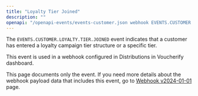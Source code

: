 ```yaml
---
title: "Loyalty Tier Joined"
description: ""
openapi: "/openapi-events/events-customer.json webhook EVENTS.CUSTOMER.LOYALTY.TIER.JOINED"
---
```


The `EVENTS.CUSTOMER.LOYALTY.TIER.JOINED` event indicates that a customer has entered a loyalty campaign tier structure or a specific tier.

This event is used in a webhook configured in Distributions in Voucherify dashboard.

<note>This page documents only the event. If you need more details about the webhook payload data that includes this event, go to [Webhook v2024-01-01](/api-reference/introduction-to-webhooks "Introduction to webhooks v2024-01-01") page.</note>